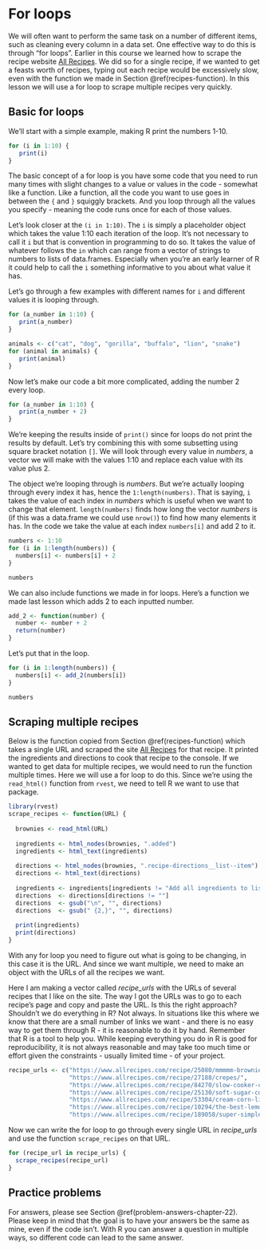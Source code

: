 # For loops

We will often want to perform the same task on a number of different items, such as cleaning every column in a data set. One effective way to do this is through "for loops". Earlier in this course we learned how to scrape the recipe website [All Recipes](https://www.allrecipes.com/). We did so for a single recipe, if we wanted to get a feasts worth of recipes, typing out each recipe would be excessively slow, even with the function we made in Section \@ref(recipes-function). In this lesson we will use a for loop to scrape multiple recipes very quickly. 

## Basic for loops

We'll start with a simple example, making R print the numbers 1-10. 

```r
for (i in 1:10) {
   print(i)
}
```

The basic concept of a for loop is you have some code that you need to run many times with slight changes to a value or values in the code - somewhat like a function. Like a function, all the code you want to use goes in between the `{` and `}` squiggly brackets. And you loop through all the values you specify - meaning the code runs once for each of those values.  

Let's look closer at the `(i in 1:10)`. The `i` is simply a placeholder object which takes the value 1:10 each iteration of the loop. It's not necessary to call it `i` but that is convention in programming to do so. It takes the value of whatever follows the `in` which can range from a vector of strings to numbers to lists of data.frames. Especially when you're an early learner of R it could help to call the `i` something informative to you about what value it has. 

Let's go through a few examples with different names for `i` and different values it is looping through. 

```r
for (a_number in 1:10) {
   print(a_number)
}
```


```r
animals <- c("cat", "dog", "gorilla", "buffalo", "lion", "snake")
for (animal in animals) {
   print(animal)
}
```

Now let's make our code a bit more complicated, adding the number 2 every loop. 

```r
for (a_number in 1:10) {
   print(a_number + 2)
}
```

We're keeping the results inside of `print()` since for loops do not print the results by default. Let's try combining this with some subsetting using square bracket notation `[]`. We will look through every value in *numbers*, a vector we will make with the values 1:10 and replace each value with its value plus 2.

The object we're looping through is *numbers*. But we're actually looping through every index it has, hence the `1:length(numbers)`. That is saying, `i` takes the value of each index in *numbers* which is useful when we want to change that element. `length(numbers)` finds how long the vector *numbers* is (if this was a data.frame we could use `nrow()`) to find how many elements it has. In the code we take the value at each index `numbers[i]` and add 2 to it. 

```r
numbers <- 1:10
for (i in 1:length(numbers)) {
  numbers[i] <- numbers[i] + 2
}
```

```r
numbers
```

We can also include functions we made in for loops. Here's a function we made last lesson which adds 2 to each inputted number. 

```r
add_2 <- function(number) {
  number <- number + 2
  return(number)
}
```

Let's put that in the loop. 

```r
for (i in 1:length(numbers)) {
  numbers[i] <- add_2(numbers[i])
}
```

```r
numbers
```

## Scraping multiple recipes

Below is the function copied from Section \@ref(recipes-function) which takes a single URL and scraped the site [All Recipes](https://www.allrecipes.com/) for that recipe. It printed the ingredients and directions to cook that recipe to the console. If we wanted to get data for multiple recipes, we would need to run the function multiple times. Here we will use a for loop to do this. Since we're using the `read_html()` function from `rvest`, we need to tell R we want to use that package.

```r
library(rvest)
scrape_recipes <- function(URL) {
  
  brownies <- read_html(URL)
  
  ingredients <- html_nodes(brownies, ".added")
  ingredients <- html_text(ingredients)
  
  directions <- html_nodes(brownies, ".recipe-directions__list--item")
  directions <- html_text(directions)
  
  ingredients <- ingredients[ingredients != "Add all ingredients to list"]
  directions  <- directions[directions != ""]
  directions  <- gsub("\n", "", directions)
  directions  <- gsub(" {2,}", "", directions)
  
  print(ingredients)
  print(directions)
}
```

With any for loop you need to figure out what is going to be changing, in this case it is the URL. And since we want multiple, we need to make an object with the URLs of all the recipes we want.

Here I am making a vector called *recipe_urls* with the URLs of several recipes that I like on the site. The way I got the URLs was to go to each recipe's page and copy and paste the URL. Is this the right approach? Shouldn't we do everything in R? Not always. In situations like this where we know that there are a small number of links we want - and there is no easy way to get them through R - it is reasonable to do it by hand. Remember that R is a tool to help you. While keeping everything you do in R is good for reproducibility, it is not always reasonable and may take too much time or effort given the constraints - usually limited time - of your project. 

```r
recipe_urls <- c("https://www.allrecipes.com/recipe/25080/mmmmm-brownies/",
                 "https://www.allrecipes.com/recipe/27188/crepes/",
                 "https://www.allrecipes.com/recipe/84270/slow-cooker-corned-beef-and-cabbage/",
                 "https://www.allrecipes.com/recipe/25130/soft-sugar-cookies-v/",
                 "https://www.allrecipes.com/recipe/53304/cream-corn-like-no-other/",
                 "https://www.allrecipes.com/recipe/10294/the-best-lemon-bars/",
                 "https://www.allrecipes.com/recipe/189058/super-simple-salmon/")
```


Now we can write the for loop to go through every single URL in *recipe_urls* and use the function `scrape_recipes` on that URL.

```r
for (recipe_url in recipe_urls) {
  scrape_recipes(recipe_url)
}
```


## Practice problems

For answers, please see Section \@ref(problem-answers-chapter-22). Please keep in mind that the goal is to have your answers be the same as mine, even if the code isn't. With R you can answer a question in multiple ways, so different code can lead to the same answer.